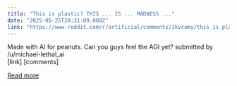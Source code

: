 ```yaml
---
title: "This is plastic? THIS ... IS ... MADNESS ..."
date: "2025-05-25T20:31:09.000Z"
link: "https://www.reddit.com/r/artificial/comments/1kvcamy/this_is_plastic_this_is_madness/"
---
```


Made with AI for peanuts. Can you guys feel the AGI yet?
    submitted by    /u/michael-lethal_ai  
 [link]   [comments]

[Read more](https://www.reddit.com/r/artificial/comments/1kvcamy/this_is_plastic_this_is_madness/)
